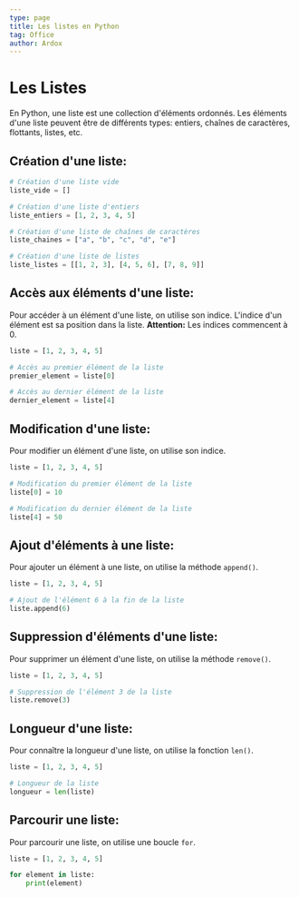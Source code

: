 ```yaml
---
type: page
title: Les listes en Python
tag: Office
author: Ardox
---
```


# Les Listes

En Python, une liste est une collection d'éléments ordonnés. 
Les éléments d'une liste peuvent être de différents types: entiers, chaînes de caractères, flottants, listes, etc.

## Création d'une liste:

```python
# Création d'une liste vide
liste_vide = []

# Création d'une liste d'entiers
liste_entiers = [1, 2, 3, 4, 5]

# Création d'une liste de chaînes de caractères
liste_chaines = ["a", "b", "c", "d", "e"]

# Création d'une liste de listes
liste_listes = [[1, 2, 3], [4, 5, 6], [7, 8, 9]]
```

## Accès aux éléments d'une liste:

Pour accéder à un élément d'une liste, on utilise son indice.
L'indice d'un élément est sa position dans la liste.
**Attention:** Les indices commencent à 0.

```python
liste = [1, 2, 3, 4, 5]

# Accès au premier élément de la liste
premier_element = liste[0]

# Accès au dernier élément de la liste
dernier_element = liste[4]
```

## Modification d'une liste:

Pour modifier un élément d'une liste, on utilise son indice.

```python
liste = [1, 2, 3, 4, 5]

# Modification du premier élément de la liste
liste[0] = 10

# Modification du dernier élément de la liste
liste[4] = 50
```

## Ajout d'éléments à une liste:

Pour ajouter un élément à une liste, on utilise la méthode `append()`.

```python
liste = [1, 2, 3, 4, 5]

# Ajout de l'élément 6 à la fin de la liste
liste.append(6)
```

## Suppression d'éléments d'une liste:

Pour supprimer un élément d'une liste, on utilise la méthode `remove()`.

```python
liste = [1, 2, 3, 4, 5]

# Suppression de l'élément 3 de la liste
liste.remove(3)
```

## Longueur d'une liste:

Pour connaître la longueur d'une liste, on utilise la fonction `len()`.

```python
liste = [1, 2, 3, 4, 5]

# Longueur de la liste
longueur = len(liste)
```

## Parcourir une liste:

Pour parcourir une liste, on utilise une boucle `for`.

```python
liste = [1, 2, 3, 4, 5]

for element in liste:
    print(element)
```
